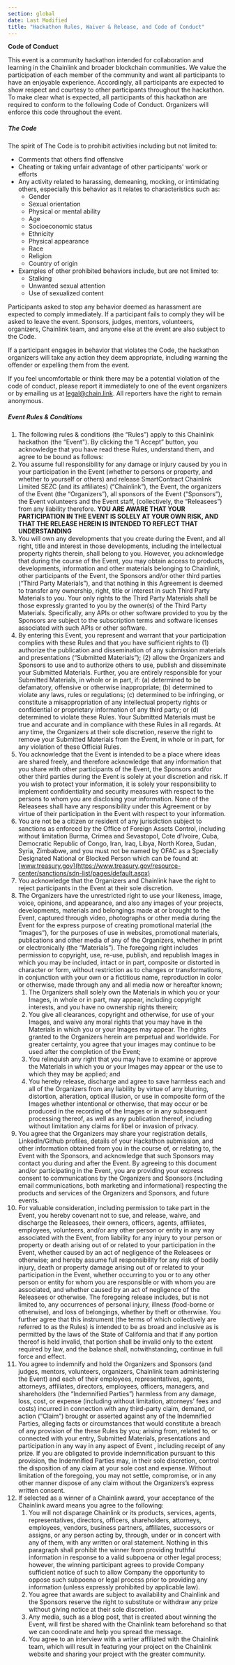 ```yaml
---
section: global
date: Last Modified
title: "Hackathon Rules, Waiver & Release, and Code of Conduct"
---
```


**Code of Conduct**

This event is a community hackathon intended for collaboration and learning in the Chainlink and broader blockchain communities. We value the participation of each member of the community and want all participants to have an enjoyable experience. Accordingly, all participants are expected to show respect and courtesy to other participants throughout the hackathon. To make clear what is expected, all participants of this hackathon are required to conform to the following Code of Conduct. Organizers will enforce this code throughout the event.

##### **The Code**

The spirit of The Code is to prohibit activities including but not limited to:

- Comments that others find offensive
- Cheating or taking unfair advantage of other participants' work or efforts
- Any activity related to harassing, demeaning, mocking, or intimidating others, especially this behavior as it relates to characteristics such as:
  - Gender
  - Sexual orientation
  - Physical or mental ability
  - Age
  - Socioeconomic status
  - Ethnicity
  - Physical appearance
  - Race
  - Religion
  - Country of origin
- Examples of other prohibited behaviors include, but are not limited to:
  - Stalking
  - Unwanted sexual attention
  - Use of sexualized content

Participants asked to stop any behavior deemed as harassment are expected to comply immediately. If a participant fails to comply they will be asked to leave the event. Sponsors, judges, mentors, volunteers, organizers, Chainlink team, and anyone else at the event are also subject to the Code.

If a participant engages in behavior that violates the Code, the hackathon organizers will take any action they deem appropriate, including warning the offender or expelling them from the event.

If you feel uncomfortable or think there may be a potential violation of the code of conduct, please report it immediately to one of the event organizers or by emailing us at legal@chain.link. All reporters have the right to remain anonymous.

##### **Event Rules & Conditions**

1. The following rules & conditions (the “Rules”) apply to this Chainlink hackathon (the “Event"). By clicking the “I Accept” button, you acknowledge that you have read these Rules, understand them, and agree to be bound as follows:
1. You assume full responsibility for any damage or injury caused by you in your participation in the Event (whether to persons or property, and whether to yourself or others) and release SmartContract Chainlink Limited SEZC (and its affiliates) (“Chainlink”), the Event, the organizers of the Event (the “Organizers”), all sponsors of the Event (“Sponsors”), the Event volunteers and the Event staff, (collectively, the “Releasees”) from any liability therefore. **YOU ARE AWARE THAT YOUR PARTICIPATION IN THE EVENT IS SOLELY AT YOUR OWN RISK, AND THAT THE RELEASE HEREIN IS INTENDED TO REFLECT THAT UNDERSTANDING**
1. You will own any developments that you create during the Event, and all right, title and interest in those developments, including the intellectual property rights therein, shall belong to you. However, you acknowledge that during the course of the Event, you may obtain access to products, developments, information and other materials belonging to Chainlink, other participants of the Event, the Sponsors and/or other third parties (“Third Party Materials”), and that nothing in this Agreement is deemed to transfer any ownership, right, title or interest in such Third Party Materials to you. Your only rights to the Third Party Materials shall be those expressly granted to you by the owner(s) of the Third Party Materials. Specifically, any APIs or other software provided to you by the Sponsors are subject to the subscription terms and software licenses associated with such APIs or other software.
1. By entering this Event, you represent and warrant that your participation complies with these Rules and that you have sufficient rights to (1) authorize the publication and dissemination of any submission materials and presentations (“Submitted Materials”); (2) allow the Organizers and Sponsors to use and to authorize others to use, publish and disseminate your Submitted Materials. Further, you are entirely responsible for your Submitted Materials, in whole or in part, if: (a) determined to be defamatory, offensive or otherwise inappropriate; (b) determined to violate any laws, rules or regulations; (c) determined to be infringing, or constitute a misappropriation of any intellectual property rights or confidential or proprietary information of any third party; or (d) determined to violate these Rules. Your Submitted Materials must be true and accurate and in compliance with these Rules in all regards. At any time, the Organizers at their sole discretion, reserve the right to remove your Submitted Materials from the Event, in whole or in part, for any violation of these Official Rules.
1. You acknowledge that the Event is intended to be a place where ideas are shared freely, and therefore acknowledge that any information that you share with other participants of the Event, the Sponsors and/or other third parties during the Event is solely at your discretion and risk. If you wish to protect your information, it is solely your responsibility to implement confidentiality and security measures with respect to the persons to whom you are disclosing your information. None of the Releasees shall have any responsibility under this Agreement or by virtue of their participation in the Event with respect to your information.
1. You are not be a citizen or resident of any jurisdiction subject to sanctions as enforced by the Office of Foreign Assets Control, including without limitation Burma, Crimea and Sevastopol, Cote d'Ivoire, Cuba, Democratic Republic of Congo, Iran, Iraq, Libya, North Korea, Sudan, Syria, Zimbabwe, and you must not be named by OFAC as a Specially Designated National or Blocked Person which can be found at: [www.treasury.gov](https://www.treasury.gov/resource-center/sanctions/sdn-list/pages/default.aspx)
1. You acknowledge that the Organizers and Chainlink have the right to reject participants in the Event at their sole discretion.
1. The Organizers have the unrestricted right to use your likeness, image, voice, opinions, and appearance, and also any images of your projects, developments, materials and belongings made at or brought to the Event, captured through video, photographs or other media during the Event for the express purpose of creating promotional material (the “Images”), for the purposes of use in websites, promotional materials, publications and other media of any of the Organizers, whether in print or electronically (the “Materials”). The foregoing right includes permission to copyright, use, re-use, publish, and republish Images in which you may be included, intact or in part, composite or distorted in character or form, without restriction as to changes or transformations, in conjunction with your own or a fictitious name, reproduction in color or otherwise, made through any and all media now or hereafter known;
   1. The Organizers shall solely own the Materials in which you or your Images, in whole or in part, may appear, including copyright interests, and you have no ownership rights therein;
   1. You give all clearances, copyright and otherwise, for use of your Images, and waive any moral rights that you may have in the Materials in which you or your Images may appear. The rights granted to the Organizers herein are perpetual and worldwide. For greater certainty, you agree that your images may continue to be used after the completion of the Event;
   1. You relinquish any right that you may have to examine or approve the Materials in which you or your Images may appear or the use to which they may be applied; and
   1. You hereby release, discharge and agree to save harmless each and all of the Organizers from any liability by virtue of any blurring, distortion, alteration, optical illusion, or use in composite form of the Images whether intentional or otherwise, that may occur or be produced in the recording of the Images or in any subsequent processing thereof, as well as any publication thereof, including without limitation any claims for libel or invasion of privacy.
1. You agree that the Organizers may share your registration details, LinkedIn/Github profiles, details of your Hackathon submission, and other information obtained from you in the course of, or relating to, the Event with the Sponsors, and acknowledge that such Sponsors may contact you during and after the Event. By agreeing to this document and/or participating in the Event, you are providing your express consent to communications by the Organizers and Sponsors (including email communications, both marketing and informational) respecting the products and services of the Organizers and Sponsors, and future events.
1. For valuable consideration, including permission to take part in the Event, you hereby covenant not to sue, and release, waive, and discharge the Releasees, their owners, officers, agents, affiliates, employees, volunteers, and/or any other person or entity in any way associated with the Event, from liability for any injury to your person or property or death arising out of or related to your participation in the Event, whether caused by an act of negligence of the Releasees or otherwise; and hereby assume full responsibility for any risk of bodily injury, death or property damage arising out of or related to your participation in the Event, whether occurring to you or to any other person or entity for whom you are responsible or with whom you are associated, and whether caused by an act of negligence of the Releasees or otherwise. The foregoing release includes, but is not limited to, any occurrences of personal injury, illness (food-borne or otherwise), and loss of belongings, whether by theft or otherwise. You further agree that this instrument (the terms of which collectively are referred to as the Rules) is intended to be as broad and inclusive as is permitted by the laws of the State of California and that if any portion thereof is held invalid, that portion shall be invalid only to the extent required by law, and the balance shall, notwithstanding, continue in full force and effect.
1. You agree to indemnify and hold the Organizers and Sponsors (and judges, mentors, volunteers, organizers, Chainlink team administering the Event) and each of their employees, representatives, agents, attorneys, affiliates, directors, employees, officers, managers, and shareholders (the “Indemnified Parties”) harmless from any damage, loss, cost, or expense (including without limitation, attorneys’ fees and costs) incurred in connection with any third-party claim, demand, or action (“Claim”) brought or asserted against any of the Indemnified Parties, alleging facts or circumstances that would constitute a breach of any provision of the these Rules by you; arising from, related to, or connected with your entry, Submitted Materials, presentations and participation in any way in any aspect of Event , including receipt of any prize. If you are obligated to provide indemnification pursuant to this provision, the Indemnified Parties may, in their sole discretion, control the disposition of any claim at your sole cost and expense. Without limitation of the foregoing, you may not settle, compromise, or in any other manner dispose of any claim without the Organizers’s express written consent.
1. If selected as a winner of a Chainlink award, your acceptance of the Chainlink award means you agree to the following:
   1. You will not disparage Chainlink or its products, services, agents, representatives, directors, officers, shareholders, attorneys, employees, vendors, business partners, affiliates, successors or assigns, or any person acting by, through, under or in concert with any of them, with any written or oral statement. Nothing in this paragraph shall prohibit the winner from providing truthful information in response to a valid subpoena or other legal process; however, the winning participant agrees to provide Company sufficient notice of such to allow Company the opportunity to oppose such subpoena or legal process prior to providing any information (unless expressly prohibited by applicable law).
   1. You agree that awards are subject to availability and Chainlink and the Sponsors reserve the right to substitute or withdraw any prize without giving notice at their sole discretion.
   1. Any media, such as a blog post, that is created about winning the Event, will first be shared with the Chainlink team beforehand so that we can coordinate and help you spread the message.
   1. You agree to an interview with a writer affiliated with the Chainlink team, which will result in featuring your project on the Chainlink website and sharing your project with the greater community.
